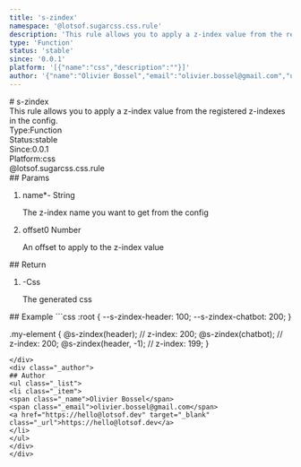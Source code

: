 ```yaml
---
title: 's-zindex'
namespace: '@lotsof.sugarcss.css.rule'
description: 'This rule allows you to apply a z-index value from the registered z-indexes in the config.'
type: 'Function'
status: 'stable'
since: '0.0.1'
platform: '[{"name":"css","description":""}]'
author: '{"name":"Olivier Bossel","email":"olivier.bossel@gmail.com","url":"https://hello@lotsof.dev"}'
---
```

<div class="docmap-mdx">
# s-zindex
<div class="_description typo-lead typo-format">
This rule allows you to apply a z-index value from the registered z-indexes in the config.
</div>
<div class="_metas">
<div class="_type"><span class="_type-label">Type:</span><span class="_type-value">Function</span></div>
<div class="_status"><span class="_status-label">Status:</span><span class="_status-value -stable">stable</span></div>
<div class="_since"><span class="_since-label">Since:</span><span class="_since-value">0.0.1</span></div>
<div class="_platform"><span class="_platform-label">Platform:</span><span class="_platform-value -css">css</span></div>
</div>
<div class="_namespace">@lotsof.sugarcss.css.rule</div>
<div class="_params">
## Params
<ol class="_list">
<li class="_item">
<span class="_name">name<span class="_required">*</span></span><span class="_default">-</span> <span class="_type">String</span>
<p class="_description">The z-index name you want to get from the config</p>
</li>
<li class="_item">
<span class="_name">offset</span><span class="_default">0</span> <span class="_type">Number</span>
<p class="_description">An offset to apply to the z-index value</p>
</li>
</ol>
</div>
<div class="_return">
## Return
<ol class="_list">
<li class="_item">
<span class="_default">-</span><span class="_type">Css</span>
<p class="_description">The generated css</p>
</li>
</ol>
</div>
<div class="_examples">
## Example
```css
:root {
   --s-zindex-header: 100;
   --s-zindex-chatbot: 200;
}

.my-element {
   @s-zindex(header); // z-index: 200;
   @s-zindex(chatbot); // z-index: 200;
   @s-zindex(header, -1); // z-index: 199;
}
```
</div>
<div class="_author">
## Author
<ul class="_list">
<li class="_item">
<span class="_name">Olivier Bossel</span>
<span class="_email">olivier.bossel@gmail.com</span>
<a href="https://hello@lotsof.dev" target="_blank" class="_url">https://hello@lotsof.dev</a>
</li>
</ul>
</div>
</div>